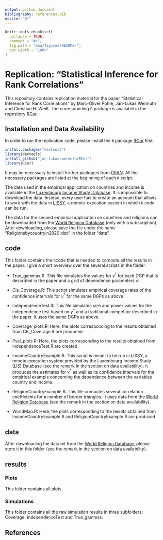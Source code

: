 ```yaml
---
output: github_document
bibliography: references.bib
nocite: "@*"
---
```


<!-- README.md is generated from README.Rmd. Please edit that file -->

```r
knitr::opts_chunk$set(
  collapse = TRUE,
  comment = "#>",
  fig.path = "man/figures/README-",
  out.width = "100%"
)
```

# Replication: "Statistical Inference for Rank Correlations"

<!-- badges: start -->
<!-- badges: end -->

This repository contains replication material for the paper "Statistical Inference for Rank Correlations" by Marc-Oliver Pohle, Jan-Lukas Wermuth and Christian H. Weiß. The corresponding ``R`` package is available in the repository [RCor](https://github.com/jan-lukas-wermuth/RCor).


## Installation and Data Availability

In order to run the replication code, please install the ``R`` package [RCor](https://github.com/jan-lukas-wermuth/RCor) first.

```r
install.packages("devtools")
library(devtools)
install_github("jan-lukas-wermuth/RCor")
library(RCor)
```

It may be necessary to install further packages from [CRAN](https://cran.r-project.org). All the necessary packages are listed at the beginning of each `R` script.

The data used in the empirical application on countries and income is available in the [Luxembourg Income Study Database](https://www.lisdatacenter.org). It is impossible to download the data. Instead, every user has to create an account that allows to work with the data in [LISSY](https://www.lisdatacenter.org/data-access/lissy/), a remote-execution system in which `R` code can be run.

The data for the second empirical application on countries and religions can be downloaded from the [World Religion Database](https://www.worldreligiondatabase.org) (only with a subscription). After downloading, please save the file under the name "Religionsbycountryin2020.xlsx" in the folder "data".

## code
This folder contains the ``R``code that is needed to compute all the results in the paper. I give a short overview over the several scripts in the folder.

- True_gammas.R: This file simulates the values for $\gamma^*$ for each DGP that is described in the paper and a grid of dependence parameters $\alpha$.

- CIs_Coverage.R: This script simulates empirical coverage rates of the confidence intervals for $\gamma^*$ for the same DGPs as above.

- IndependenceTest.R: This file simulates size and power values for the independence test based on $\gamma^*$ and a traditional competitor described in the paper. It uses the same DGPs as above.

- Coverage_plots.R: Here, the plots corresponding to the results obtained from CIs_Coverage.R are produced.

- Pval_plots.R: Here, the plots corresponding to the results obtained from IndependenceTest.R are created.

- IncomeCountryExample.R: This script is meant to be run in LISSY, a remote-execution system provided by the Luxembourg Income Study (LIS) Database (see the remark in the section on data availability). It produces the estimates for $\gamma^*$ as well as its confidence intervals for the empirical example concerning the dependence between the variables country and income.

- ReligionCountryExample.R: This file computes several correlation coefficients for a number of border triangles. It uses data from the [World Religion Database](https://www.worldreligiondatabase.org) (see the remark in the section on data availability).

- WorldMap.R: Here, the plots corresponding to the results obtained from IncomeCountryExample.R and ReligionCountryExample.R are produced.

## data
After downloading the dataset from the [World Religion Database](https://www.worldreligiondatabase.org), please store it in this folder (see the remark in the section on data availability).

## results
### Plots
This folder contains all plots.

### Simulations
This folder contains all the raw simulation results in three subfolders: Coverage, IndependenceTest and True_gammas.

## References

